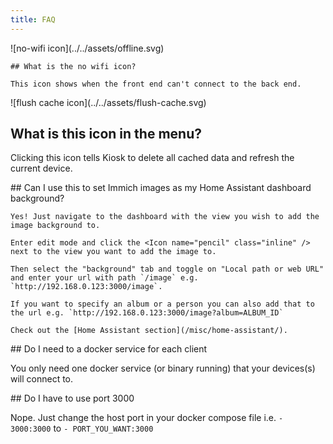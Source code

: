 ```yaml
---
title: FAQ
---
```



<FAQ>
    ![no-wifi icon](../../assets/offline.svg)

    ## What is the no wifi icon?

    This icon shows when the front end can't connect to the back end.
</FAQ>

<FAQ>
![flush cache icon](../../assets/flush-cache.svg)

  ## What is this icon in the menu?

  Clicking this icon tells Kiosk to delete all cached data and refresh the current device.
</FAQ>


<FAQ>
   ## Can I use this to set Immich images as my Home Assistant dashboard background?

    Yes! Just navigate to the dashboard with the view you wish to add the image background to.

    Enter edit mode and click the <Icon name="pencil" class="inline" /> next to the view you want to add the image to.

    Then select the "background" tab and toggle on "Local path or web URL" and enter your url with path `/image` e.g. `http://192.168.0.123:3000/image`.

    If you want to specify an album or a person you can also add that to the url e.g. `http://192.168.0.123:3000/image?album=ALBUM_ID`

    Check out the [Home Assistant section](/misc/home-assistant/).

</FAQ>

<FAQ>
  ## Do I need to a docker service for each client

  You only need one docker service (or binary running) that your devices(s) will connect to.
</FAQ>

<FAQ>
  ## Do I have to use port 3000

  Nope. Just change the host port in your docker compose file i.e. `- 3000:3000` to `- PORT_YOU_WANT:3000`
</FAQ>
